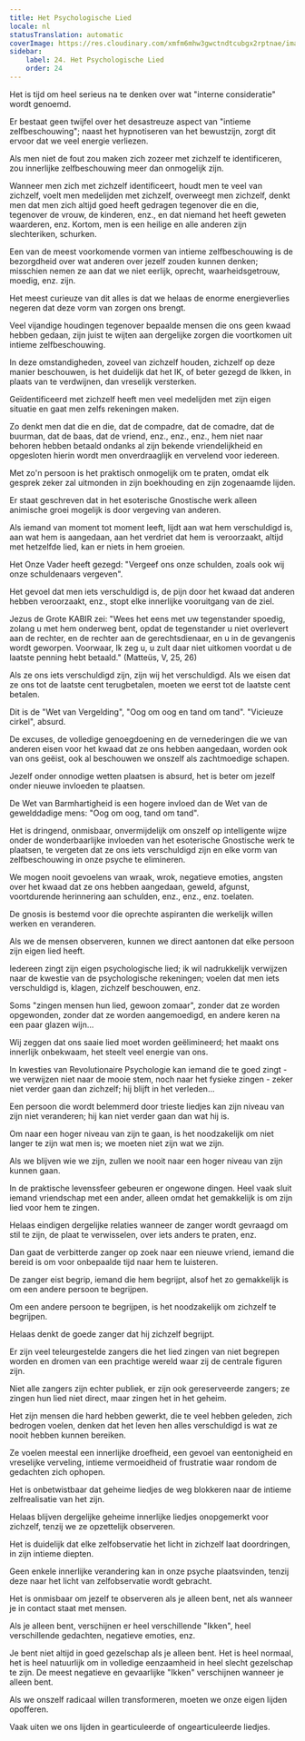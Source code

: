 ```yaml
---
title: Het Psychologische Lied
locale: nl
statusTranslation: automatic
coverImage: https://res.cloudinary.com/xmfm6mhw3gwctndtcubgx2rptnae/image/upload/v1740468922/small_cover_tratado_de_psicologia_revolucionaria_a4c0dca4e0.webp
sidebar:
    label: 24. Het Psychologische Lied
    order: 24
---
```

Het is tijd om heel serieus na te denken over wat "interne consideratie" wordt genoemd.

Er bestaat geen twijfel over het desastreuze aspect van "intieme zelfbeschouwing"; naast het hypnotiseren van het bewustzijn, zorgt dit ervoor dat we veel energie verliezen.

Als men niet de fout zou maken zich zozeer met zichzelf te identificeren, zou innerlijke zelfbeschouwing meer dan onmogelijk zijn.

Wanneer men zich met zichzelf identificeert, houdt men te veel van zichzelf, voelt men medelijden met zichzelf, overweegt men zichzelf, denkt men dat men zich altijd goed heeft gedragen tegenover die en die, tegenover de vrouw, de kinderen, enz., en dat niemand het heeft geweten waarderen, enz. Kortom, men is een heilige en alle anderen zijn slechteriken, schurken.

Een van de meest voorkomende vormen van intieme zelfbeschouwing is de bezorgdheid over wat anderen over jezelf zouden kunnen denken; misschien nemen ze aan dat we niet eerlijk, oprecht, waarheidsgetrouw, moedig, enz. zijn.

Het meest curieuze van dit alles is dat we helaas de enorme energieverlies negeren dat deze vorm van zorgen ons brengt.

Veel vijandige houdingen tegenover bepaalde mensen die ons geen kwaad hebben gedaan, zijn juist te wijten aan dergelijke zorgen die voortkomen uit intieme zelfbeschouwing.

In deze omstandigheden, zoveel van zichzelf houden, zichzelf op deze manier beschouwen, is het duidelijk dat het IK, of beter gezegd de Ikken, in plaats van te verdwijnen, dan vreselijk versterken.

Geïdentificeerd met zichzelf heeft men veel medelijden met zijn eigen situatie en gaat men zelfs rekeningen maken.

Zo denkt men dat die en die, dat de compadre, dat de comadre, dat de buurman, dat de baas, dat de vriend, enz., enz., enz., hem niet naar behoren hebben betaald ondanks al zijn bekende vriendelijkheid en opgesloten hierin wordt men onverdraaglijk en vervelend voor iedereen.

Met zo'n persoon is het praktisch onmogelijk om te praten, omdat elk gesprek zeker zal uitmonden in zijn boekhouding en zijn zogenaamde lijden.

Er staat geschreven dat in het esoterische Gnostische werk alleen animische groei mogelijk is door vergeving van anderen.

Als iemand van moment tot moment leeft, lijdt aan wat hem verschuldigd is, aan wat hem is aangedaan, aan het verdriet dat hem is veroorzaakt, altijd met hetzelfde lied, kan er niets in hem groeien.

Het Onze Vader heeft gezegd: "Vergeef ons onze schulden, zoals ook wij onze schuldenaars vergeven".

Het gevoel dat men iets verschuldigd is, de pijn door het kwaad dat anderen hebben veroorzaakt, enz., stopt elke innerlijke vooruitgang van de ziel.

Jezus de Grote KABIR zei: "Wees het eens met uw tegenstander spoedig, zolang u met hem onderweg bent, opdat de tegenstander u niet overlevert aan de rechter, en de rechter aan de gerechtsdienaar, en u in de gevangenis wordt geworpen. Voorwaar, Ik zeg u, u zult daar niet uitkomen voordat u de laatste penning hebt betaald." (Matteüs, V, 25, 26)

Als ze ons iets verschuldigd zijn, zijn wij het verschuldigd. Als we eisen dat ze ons tot de laatste cent terugbetalen, moeten we eerst tot de laatste cent betalen.

Dit is de "Wet van Vergelding", "Oog om oog en tand om tand". "Vicieuze cirkel", absurd.

De excuses, de volledige genoegdoening en de vernederingen die we van anderen eisen voor het kwaad dat ze ons hebben aangedaan, worden ook van ons geëist, ook al beschouwen we onszelf als zachtmoedige schapen.

Jezelf onder onnodige wetten plaatsen is absurd, het is beter om jezelf onder nieuwe invloeden te plaatsen.

De Wet van Barmhartigheid is een hogere invloed dan de Wet van de gewelddadige mens: "Oog om oog, tand om tand".

Het is dringend, onmisbaar, onvermijdelijk om onszelf op intelligente wijze onder de wonderbaarlijke invloeden van het esoterische Gnostische werk te plaatsen, te vergeten dat ze ons iets verschuldigd zijn en elke vorm van zelfbeschouwing in onze psyche te elimineren.

We mogen nooit gevoelens van wraak, wrok, negatieve emoties, angsten over het kwaad dat ze ons hebben aangedaan, geweld, afgunst, voortdurende herinnering aan schulden, enz., enz., enz. toelaten.

De gnosis is bestemd voor die oprechte aspiranten die werkelijk willen werken en veranderen.

Als we de mensen observeren, kunnen we direct aantonen dat elke persoon zijn eigen lied heeft.

Iedereen zingt zijn eigen psychologische lied; ik wil nadrukkelijk verwijzen naar de kwestie van de psychologische rekeningen; voelen dat men iets verschuldigd is, klagen, zichzelf beschouwen, enz.

Soms "zingen mensen hun lied, gewoon zomaar", zonder dat ze worden opgewonden, zonder dat ze worden aangemoedigd, en andere keren na een paar glazen wijn...

Wij zeggen dat ons saaie lied moet worden geëlimineerd; het maakt ons innerlijk onbekwaam, het steelt veel energie van ons.

In kwesties van Revolutionaire Psychologie kan iemand die te goed zingt - we verwijzen niet naar de mooie stem, noch naar het fysieke zingen - zeker niet verder gaan dan zichzelf; hij blijft in het verleden...

Een persoon die wordt belemmerd door trieste liedjes kan zijn niveau van zijn niet veranderen; hij kan niet verder gaan dan wat hij is.

Om naar een hoger niveau van zijn te gaan, is het noodzakelijk om niet langer te zijn wat men is; we moeten niet zijn wat we zijn.

Als we blijven wie we zijn, zullen we nooit naar een hoger niveau van zijn kunnen gaan.

In de praktische levenssfeer gebeuren er ongewone dingen. Heel vaak sluit iemand vriendschap met een ander, alleen omdat het gemakkelijk is om zijn lied voor hem te zingen.

Helaas eindigen dergelijke relaties wanneer de zanger wordt gevraagd om stil te zijn, de plaat te verwisselen, over iets anders te praten, enz.

Dan gaat de verbitterde zanger op zoek naar een nieuwe vriend, iemand die bereid is om voor onbepaalde tijd naar hem te luisteren.

De zanger eist begrip, iemand die hem begrijpt, alsof het zo gemakkelijk is om een andere persoon te begrijpen.

Om een andere persoon te begrijpen, is het noodzakelijk om zichzelf te begrijpen.

Helaas denkt de goede zanger dat hij zichzelf begrijpt.

Er zijn veel teleurgestelde zangers die het lied zingen van niet begrepen worden en dromen van een prachtige wereld waar zij de centrale figuren zijn.

Niet alle zangers zijn echter publiek, er zijn ook gereserveerde zangers; ze zingen hun lied niet direct, maar zingen het in het geheim.

Het zijn mensen die hard hebben gewerkt, die te veel hebben geleden, zich bedrogen voelen, denken dat het leven hen alles verschuldigd is wat ze nooit hebben kunnen bereiken.

Ze voelen meestal een innerlijke droefheid, een gevoel van eentonigheid en vreselijke verveling, intieme vermoeidheid of frustratie waar rondom de gedachten zich ophopen.

Het is onbetwistbaar dat geheime liedjes de weg blokkeren naar de intieme zelfrealisatie van het zijn.

Helaas blijven dergelijke geheime innerlijke liedjes onopgemerkt voor zichzelf, tenzij we ze opzettelijk observeren.

Het is duidelijk dat elke zelfobservatie het licht in zichzelf laat doordringen, in zijn intieme diepten.

Geen enkele innerlijke verandering kan in onze psyche plaatsvinden, tenzij deze naar het licht van zelfobservatie wordt gebracht.

Het is onmisbaar om jezelf te observeren als je alleen bent, net als wanneer je in contact staat met mensen.

Als je alleen bent, verschijnen er heel verschillende "Ikken", heel verschillende gedachten, negatieve emoties, enz.

Je bent niet altijd in goed gezelschap als je alleen bent. Het is heel normaal, het is heel natuurlijk om in volledige eenzaamheid in heel slecht gezelschap te zijn. De meest negatieve en gevaarlijke "Ikken" verschijnen wanneer je alleen bent.

Als we onszelf radicaal willen transformeren, moeten we onze eigen lijden opofferen.

Vaak uiten we ons lijden in gearticuleerde of ongearticuleerde liedjes.

